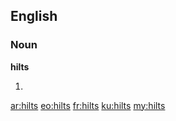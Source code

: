 ==English==
===Noun===
'''hilts'''
# {{plural of|[[hilt]]}}

[[ar:hilts]]
[[eo:hilts]]
[[fr:hilts]]
[[ku:hilts]]
[[my:hilts]]